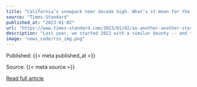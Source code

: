 ```yaml
---
title: "California’s snowpack near decade high. What’s it mean for the drought?"
source: "Times-Standard"
published_at: "2023-01-02"
url: "https://www.times-standard.com/2023/01/02/as-another-another-storm-settles-over-california-snowpack-reaches-3rd-highest-point-in-time-accumulation-in-2-decades/"
description: "Last year, we started 2022 with a similar bounty -- and then ended the snow season way, way, way below normal."
image: "news_code/rss_img.png"
---
```



  Published: {{< meta published_at >}}
  

  Source: {{< meta source >}}
  

  [Read full article]({{< meta url >}})
  

